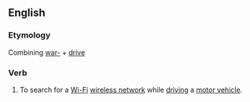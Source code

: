 ==English==
===Etymology===
Combining [[war-]] + [[drive]]
===Verb===
{{en-verb|inf=to [[war-]][[drive]]|war-drives|war-driving|war-drove|war-driven}}

# To search for a [[Wi-Fi]] [[wireless network]] while [[driving]] a [[motor vehicle]].